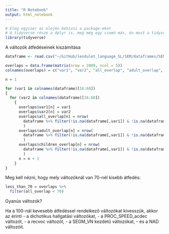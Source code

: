 ```yaml
---
title: "R Notebook"
output: html_notebook
---
```


```r
# Elég egyszer az elején behívni a package-eket
# A tidyverse része a dplyr is, meg még egy csomó más, én most a tidyverse-et töltöm be emiatt
library(tidyverse)
```

A változók átfedéseinek kiszámítása

```r

dataframe <- read.csv("~/GitHub/lendulet_language_SL/SEM/dataframes/SEM_df.csv", header = TRUE)

overlaps = data.frame(matrix(nrow = 2809, ncol = 5))
colnames(overlaps) = c("var1", "var2", "all_overlap", "adult_overlap", "children_overlap")

n = 1

for (var1 in colnames(dataframe)[16:68])
{
  for (var2 in colnames(dataframe)[16:68])
    {
      overlaps$var1[n] = var1
      overlaps$var2[n] = var2
      overlaps$all_overlap[n] = nrow(
        dataframe %>% filter(!is.na(dataframe[,var1]) & !is.na(dataframe[,var2]))
        )
      overlaps$adult_overlap[n] = nrow(
        dataframe %>% filter(!is.na(dataframe[,var1]) & !is.na(dataframe[,var2]) & age_years > 14)
        )
      overlaps$children_overlap[n] = nrow(
        dataframe %>% filter(!is.na(dataframe[,var1]) & !is.na(dataframe[,var2]) & age_years <= 14)
        )
      n = n + 1
    }
}

```

Meg kell nézni, hogy mely változóknál van 70-nél kisebb átfedés:

```r

less_than_70 = overlaps %>% 
  filter(all_overlap < 70)

```


Gyanús változók?

Ha a 100-nál kevesebb átfedéssel rendelkező változókat kivesszük, akkor az érinti 
- a dichotikus hallgatási változókat,
- a PROC_SPEED_acdec változót,
- a recvoc változót,
- a SEGM_VN kezdetű változókat, 
- és a NAD változóit.

